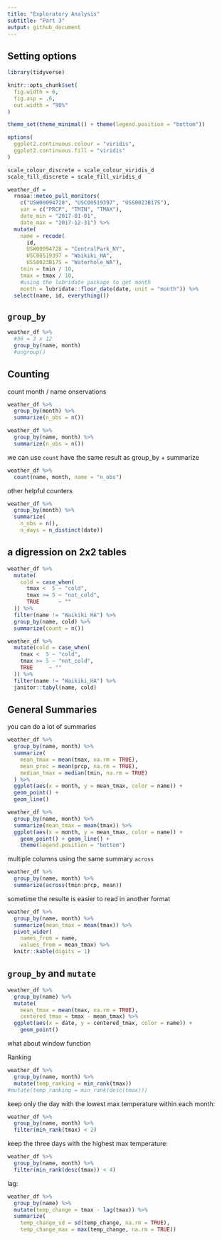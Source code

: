 ```yaml
---
title: "Exploratory Analysis"
subtitle: "Part 3"
output: github_document
---
```


## Setting options

```r
library(tidyverse)

knitr::opts_chunk$set(
  fig.width = 6,
  fig.asp = .6,
  out.width = "90%"
)

theme_set(theme_minimal() + theme(legend.position = "bottom"))

options(
  ggplot2.continuous.colour = "viridis",
  ggplot2.continuous.fill = "viridis"
)

scale_colour_discrete = scale_colour_viridis_d
scale_fill_discrete = scale_fill_viridis_d
```

```r
weather_df =  
  rnoaa::meteo_pull_monitors(
    c("USW00094728", "USC00519397", "USS0023B17S"),
    var = c("PRCP", "TMIN", "TMAX"), 
    date_min = "2017-01-01",
    date_max = "2017-12-31") %>%
  mutate(
    name = recode(
      id, 
      USW00094728 = "CentralPark_NY", 
      USC00519397 = "Waikiki_HA",
      USS0023B17S = "Waterhole_WA"),
    tmin = tmin / 10,
    tmax = tmax / 10,
    #using the lubridate package to get month
    month = lubridate::floor_date(date, unit = "month")) %>%
  select(name, id, everything())
```

## `group_by`
```r
weather_df %>%
  #36 = 3 x 12
  group_by(name, month)
  #ungroup()
```

## Counting

count month / name onservations

```r
weather_df %>%
  group_by(month) %>%
  summarize(n_obs = n())

weather_df %>%
  group_by(name, month) %>%
  summarize(n_obs = n())
```

we can use `count`
have the same result as group_by + summarize
```r
weather_df %>%
  count(name, month, name = "n_obs")
```

other helpful counters

```r
weather_df %>%
  group_by(month) %>%
  summarize(
    n_obs = n(),
    n_days = n_distinct(date))
```

## a digression on 2x2 tables

```r
weather_df %>% 
  mutate(
    cold = case_when(
      tmax <  5 ~ "cold",
      tmax >= 5 ~ "not_cold",
      TRUE      ~ ""
  )) %>% 
  filter(name != "Waikiki_HA") %>% 
  group_by(name, cold) %>% 
  summarize(count = n())
```


```r
weather_df %>% 
  mutate(cold = case_when(
    tmax <  5 ~ "cold",
    tmax >= 5 ~ "not_cold",
    TRUE     ~ ""
  )) %>% 
  filter(name != "Waikiki_HA") %>% 
  janitor::tabyl(name, cold)
```

## General Summaries

you can do a lot of summaries
```r
weather_df %>%
  group_by(name, month) %>%
  summarize(
    mean_tmax = mean(tmax, na.rm = TRUE),
    mean_prec = mean(prcp, na.rm = TRUE),
    median_tmax = median(tmin, na.rm = TRUE)
  ) %>% 
  ggplot(aes(x = month, y = mean_tmax, color = name)) +
  geom_point() +
  geom_line()
```

```r
weather_df %>%
  group_by(name, month) %>%
  summarize(mean_tmax = mean(tmax)) %>%
  ggplot(aes(x = month, y = mean_tmax, color = name)) + 
    geom_point() + geom_line() + 
    theme(legend.position = "bottom")
```
multiple columns using the same summary `across`

```r
weather_df %>%
  group_by(name, month) %>%
  summarize(across(tmin:prcp, mean))
```

sometime the resulte is easier to read in another format
```r
weather_df %>%
  group_by(name, month) %>%
  summarize(mean_tmax = mean(tmax)) %>% 
  pivot_wider(
    names_from = name,
    values_from = mean_tmax) %>% 
  knitr::kable(digits = 1)
```

## `group_by` and `mutate`

```r
weather_df %>%
  group_by(name) %>%
  mutate(
    mean_tmax = mean(tmax, na.rm = TRUE),
    centered_tmax = tmax - mean_tmax) %>% 
  ggplot(aes(x = date, y = centered_tmax, color = name)) + 
    geom_point()
```

what about window function

Ranking

```r
weather_df %>%
  group_by(name, month) %>%
  mutate(temp_ranking = min_rank(tmax))
#mutate(temp_ranking = min_rank(desc(tmax)))
```

keep only the day with the lowest max temperature within each month:
```r
weather_df %>%
  group_by(name, month) %>%
  filter(min_rank(tmax) < 2)
```

keep the three days with the highest max temperature:
```r
weather_df %>%
  group_by(name, month) %>%
  filter(min_rank(desc(tmax)) < 4)
```

lag: 

```r
weather_df %>%
  group_by(name) %>%
  mutate(temp_change = tmax - lag(tmax)) %>% 
  summarize(
    temp_change_sd = sd(temp_change, na.rm = TRUE),
    temp_change_max = max(temp_change, na.rm = TRUE))
```





